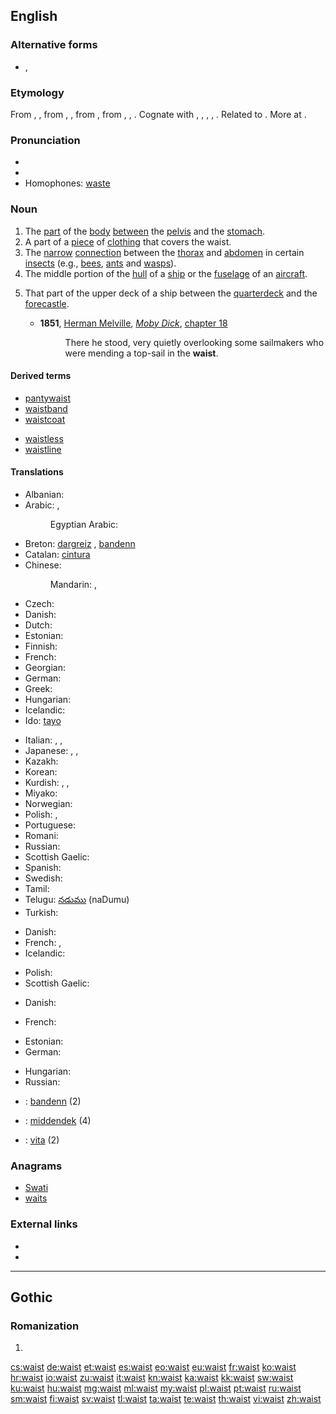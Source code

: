==English==

===Alternative forms===
* {{l|en|waste}}, {{l|en|wast}} {{qualifier|obsolete}}

===Etymology===
From {{etyl|enm}} {{term|waste|lang=enm}}, {{term|wast||stature, waist|lang=enm}}, from {{etyl|ang}} {{recons|wæst|wǣst|lang=ang}}, {{recons|wæxt|wǣxt|lang=ang}}, from {{etyl|gem-pro}} {{recons|wahstuz||growth, development, stature, build|lang=gem-pro}}, from {{etyl|ine-pro}} {{recons|aweks-|lang=ine-pro}}, {{recons|auks-|lang=ine-pro}}, {{recons|weks-||to multiply, increase|lang=ine-pro}}. Cognate with {{etyl|gmh|-}} {{term|waht||growth|lang=gmh}}, {{etyl|da|-}} {{term|vækst||growth|lang=da}}, {{etyl|sv|-}} {{term|växt||growth, development|lang=sv}}, {{etyl|is|-}} {{term|vöxtur||growth|lang=is}}, {{etyl|got|-}} {{term|||tr=wahstus|growth|lang=got}}. Related to {{etyl|ang|-}} {{term|weaxan||to grow, increase|lang=ang}}. More at {{l|en|wax}}.

===Pronunciation===
* {{IPA|/weɪst/}}
* {{rhymes|eɪst}}
* Homophones: [[waste]]

===Noun===
{{en-noun}}

# The [[part]] of the [[body]] [[between]] the [[pelvis]] and the [[stomach]].
# A part of a [[piece]] of [[clothing]] that covers the waist.
# The [[narrow]] [[connection]] between the [[thorax]] and [[abdomen]] in certain [[insect]]s (e.g., [[bee]]s, [[ant]]s and [[wasp]]s).
# The middle portion of the [[hull]] of a [[ship]] or the [[fuselage]] of an [[aircraft]].
# {{nautical}} That part of the upper deck of a ship between the [[quarterdeck]] and the [[forecastle]].
#*'''1851''', [[w:Herman Melville|Herman Melville]], ''[[w:Moby Dick|Moby Dick]]'', [[s:Moby-Dick/Chapter 18|chapter 18]]
#*:There he stood, very quietly overlooking some sailmakers who were mending a top-sail in the '''waist'''.
====Derived terms====
{{rel-top|terms derived from waist}}
* [[pantywaist]]
* [[waistband]]
* [[waistcoat]]
{{rel-mid}}
* [[waistless]]
* [[waistline]]
{{rel-bottom}}

====Translations====
{{trans-top|part of the body between the pelvis and the stomach}}
* Albanian: {{t+|sq|bel|m}}
* Arabic: {{t-|ar|خصر|m|tr=xaṣr}},  {{t-|ar|وسط|m|tr=wasaṭ}}
*: Egyptian Arabic: {{tø|arz|وسط|m|tr=weṣṭ|sc=Arab}}
* Breton: [[dargreiz]] {{m}}, [[bandenn]] {{f}}
* Catalan: [[cintura]] {{f}}
* Chinese:
*: Mandarin: {{t-|cmn|腰|tr=yāo|sc=Hani}},  {{t|cmn|腰部|tr=yāobù|sc=Hani}}
* Czech: {{t+|cs|pas|m}}
* Danish: {{t-|da|talje|c}}
* Dutch: {{t+|nl|middel|n}}
* Estonian: {{t-|et|vöökoht}}
* Finnish: {{t+|fi|vyötärö}}
* French: {{t+|fr|taille|f}}
* Georgian: {{t+|ka|წელი|sc=Geor|tr=celi}}
* German: {{t+|de|Taille|f}}
* Greek: {{t+|el|μέση|f}}
* Hungarian: {{t+|hu|derék}}
* Icelandic: {{t+|is|mitti|n}}
* Ido: [[tayo]]
{{trans-mid}}
* Italian: {{t+|it|vita|f}}, {{t+|it|cintura|f}}, {{t+|it|cintola|f}}
* Japanese: {{t-|ja|胴のくびれ|tr=どうのくびれ, dō-no kubire}}, {{t-|ja|腰部|tr=ようぶ, yōbu}},  {{t-|ja|胴回り|tr=どうまわり, dōmawari}}
* Kazakh: {{t-|kk|бел|tr=bel|sc=Cyrl}}
* Korean: {{t+|ko|허리|tr=heori|sc=Kore}}
* Kurdish: {{t+|ku|navteng|f}}, {{t+|ku|newq|f}}, {{t+|ku|که‌مه‌ر|sc=ku-Arab}}
* Miyako: {{tø|mvi|ヨーラ|tr=jōra}}
* Norwegian: {{t-|no|midje}}
* Polish: {{t+|pl|talia|f}}, {{t+|pl|pas|m}}
* Portuguese: {{t+|pt|cintura|f}}
* Romani: {{tø|rom|mashkar|m}}
* Russian: {{t+|ru|талия|f|tr=tálija}}
* Scottish Gaelic: {{t-|gd|meadhan|m}}
* Spanish: {{t+|es|cintura|f}}
* Swedish: {{t+|sv|midja}}
* Tamil: {{t+|ta|இடுப்பு|sc=Taml}}
* Telugu: [[నడుము]] (naDumu)
* Turkish: {{t+|tr|bel}}
{{trans-bottom}}

{{trans-top|a part of a piece of clothing that covers the waist}}
* Danish: {{t-|da|talje|c}}
* French: {{t+|fr|taille|f}}, {{t+|fr|ceinture|f}}
* Icelandic: {{t+|is|mitti|n}}
{{trans-mid}}
* Polish: {{t+|pl|pas|m}}
* Scottish Gaelic: {{t-|gd|meadhan|m}}
{{trans-bottom}}

{{trans-top|the narrow connection between the thorax and abdomen in certain insects}}
* Danish: {{t-|da|hvepsetalje|c}}
{{trans-mid}}
* French: {{t+|fr|taille|f}}
{{trans-bottom}}

{{trans-top|the middle portion of the hull of a ship or the fuselage of an aircraft}}
* Estonian: {{t-|et|kesktekk}}
* German: {{t+|de|Rumpf|m}}
{{trans-mid}}
* Hungarian: {{t+|hu|törzs}}
* Russian: {{t+|ru|шкафут|m}}
{{trans-bottom}}

{{checktrans-top}}
* {{ttbc|br}}: [[bandenn]] {{f}} (2)
* {{ttbc|nl}}: [[middendek]] {{n}} (4)
* {{ttbc|it}}: [[vita#Italian|vita]] {{f}} (2)
{{trans-bottom}}

===Anagrams===
* [[Swati#English|Swati]]
* [[waits#English|waits]]

===External links===
* {{projectlink|1911|Waist}}
* {{projectlink|Wikipedia|Waist (disambiguation)|Waist}}

----

==Gothic==

===Romanization===
{{got-rom}}

# {{got-romanization of|𐍅𐌰𐌹𐍃𐍄}}

[[cs:waist]]
[[de:waist]]
[[et:waist]]
[[es:waist]]
[[eo:waist]]
[[eu:waist]]
[[fr:waist]]
[[ko:waist]]
[[hr:waist]]
[[io:waist]]
[[zu:waist]]
[[it:waist]]
[[kn:waist]]
[[ka:waist]]
[[kk:waist]]
[[sw:waist]]
[[ku:waist]]
[[hu:waist]]
[[mg:waist]]
[[ml:waist]]
[[my:waist]]
[[pl:waist]]
[[pt:waist]]
[[ru:waist]]
[[sm:waist]]
[[fi:waist]]
[[sv:waist]]
[[tl:waist]]
[[ta:waist]]
[[te:waist]]
[[th:waist]]
[[vi:waist]]
[[zh:waist]]
